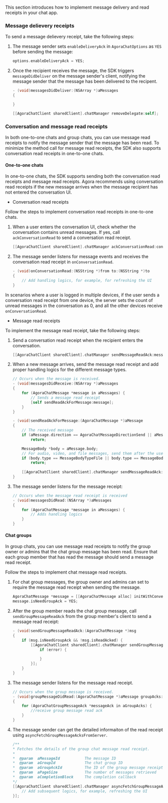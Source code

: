 <PlatformWrapper platform="ios">

This section introduces how to implement message delivery and read receipts in your chat app.

### Message delievery receipts

To send a message delievery receipt, take the following steps:

1. The message sender sets `enableDeliveryAck` in `AgoraChatOptions` as `YES` before sending the message:

    ```objective-C
    options.enableDeliveryAck = YES;
    ```

2. Once the recipient receives the message, the SDK triggers `messageDidDeliver` on the message sender's client, notifying the message sender that the message has been delivered to the recipent.

    ```objective-c
    - (void)messagesDidDeliver:(NSArray *)aMessages
    {

    }

    [[AgoraChatClient sharedClient].chatManager removeDelegate:self];
    ```

### Conversation and message read receipts

In both one-to-one chats and group chats, you can use message read receipts to notify the message sender that the message has been read. To minimize the method call for message read receipts, the SDK also supports conversation read receipts in one-to-one chats. 

#### One-to-one chats

In one-to-one chats, the SDK supports sending both the conversation read receipts and message read receipts. Agora recommends using conversation read receipts if the new message arrives when the message recipient has not entered the conversation UI. 

- Conversation read receipts

 Follow the steps to implement conversation read receipts in one-to-one chats.

 1. When a user enters the conversation UI, check whether the conversation contains unread messages. If yes, call `ackConversationRead` to send a conversation read receipt.

    ```objective-c
    [[AgoraChatClient sharedClient].chatManager ackConversationRead:conversationId completion:nil];
    ```
    

 2. The message sender listens for message events and receives the conversation read receipt in `onConversationRead`.

    ```objective-c
    - (void)onConversationRead:(NSString *)from to:(NSString *)to
    {
        // Add handling logics, for example, for refreshing the UI
    }
    ```

 <div class="alert note">In scenarios where a user is logged in multiple devices, if the user sends a conversation read receipt from one device, the server sets the count of unread messages in the conversation as 0, and all the other devices receive <code>onConversationRead</code>.</div>

- Message read receipts

 To implement the message read receipt, take the following steps:

 1. Send a conversation read receipt when the recipient enters the conversation.

    ```objective-c
    [[AgoraChatClient sharedClient].chatManager sendMessageReadAck:messageId toUser:conversationId completion:nil];
    ```

 2. When a new message arrives, send the message read receipt and add proper handling logics for the different message types.

    ```objective-c
    // Occurs when the message is received.
    - (void)messagesDidReceive:(NSArray *)aMessages
    {
        for (AgoraChatMessage *message in aMessages) {
            // Sends a message read receipt
            [self sendReadAckForMessage:message];
        }
    }

    - (void)sendReadAckForMessage:(AgoraChatMessage *)aMessage
    {
        // The received message
        if (aMessage.direction == AgoraChatMessageDirectionSend || aMessage.isReadAcked || aMessage.chatType != AgoraChatTypeChat)
            return;
    
        MessageBody *body = aMessage.body;
        // For audio, video, and file messages, send them after the user clicks the file.
        if (body.type == MessageBodyTypeFile || body.type == MessageBodyTypeVoice || body.type == MessageBodyTypeImage)
            return;
            
        [[AgoraChatClient sharedClient].chatManager sendMessageReadAck:aMessage.messageId toUser:aMessage.conversationId completion:nil];
    }
    ```

 3. The message sender listens for the message receipt:

    ```objective-c
    // Occurs when the message read receipt is received
    - (void)messagesDidRead:(NSArray *)aMessages
    {
        for (AgoraChatMessage *message in aMessages) {
            // Adds handling logics
        }
    }
    ```

#### Chat groups

In group chats, you can use message read receipts to notify the group owner or admins that the chat group message has been read. Ensure that each group member that has read the message should send a message read receipt.

Follow the steps to implement chat message read receipts.

1. For chat group messages, the group owner and admins can set to require the message read receipt when sending the message.

    ```objective-c
    AgoraChatMessage *message = [[AgoraChatMessage alloc] initWithConversationID:to from:from to:to body:aBody ext:aExt];
    message.isNeedGroupAck = YES;
    ```

2. After the group member reads the chat group message, call `sendGroupMessageReadAck` from the group member's client to send a message read receipt:

    ```objective-c
    - (void)sendGroupMessageReadAck:(AgoraChatMessage *)msg
    {
        if (msg.isNeedGroupAck && !msg.isReadAcked) {
            [[AgoraChatClient sharedClient].chatManager sendGroupMessageReadAck:msg.messageId toGroup:msg.conversationId content:@"123" completion:^(AgoraChatError *error) {
                if (error) {
                
                }
            }];
        }
    }
    ```

3. The message sender listens for the message read receipt.

    ```objective-c
    // Occurs when the group message is received.
    - (void)groupMessageDidRead:(AgoraChatMessage *)aMessage groupAcks:(NSArray *)aGroupAcks
    {
        for (AgoraChatGroupMessageAck *messageAck in aGroupAcks) {
            //receive group message read ack
        }
    } 
    ```

4. The message sender can get the detailed informaiton of the read receipt using `asyncFetchGroupMessageAcksFromServer`.

    ```objective-c
    /**
    * Fetches the details of the group chat message read receipt.
    *
    *  @param  aMessageId           The message ID
    *  @param  aGroupId             The chat group ID
    *  @param  aGroupAckId          The ID of the group message receipt
    *  @param  aPageSize            The number of messages retrieved
    *  @param  aCompletionBlock     The completion callback
    */
    [[AgoraChatClient sharedClient].chatManager asyncFetchGroupMessageAcksFromServer:messageId groupId:groupId startGroupAckId:nil pageSize:pageSize completion:^(AgoraChatCursorResult *aResult, AgoraChatError *error, int totalCount) {
        // Add subsequent logics, for example, refreshing the UI
    }];
    ```

</PlatformWrapper>